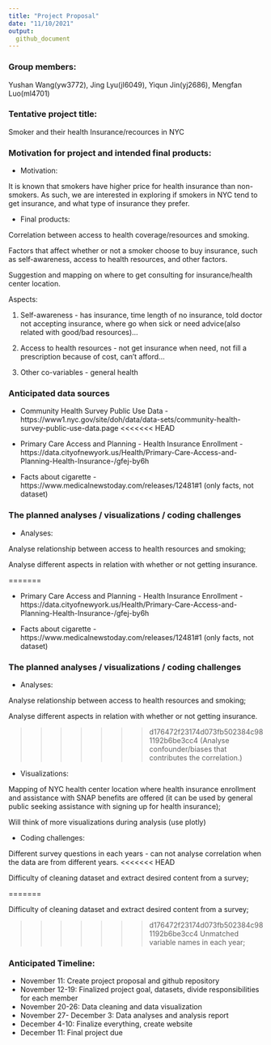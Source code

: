 ```yaml
---
title: "Project Proposal"
date: "11/10/2021"
output: 
  github_document
---
```


### Group members:
Yushan Wang(yw3772), Jing Lyu(jl6049), Yiqun Jin(yj2686), Mengfan Luo(ml4701)

### Tentative project title:
Smoker and their health Insurance/recources in NYC

### Motivation for project and intended final products:

* Motivation: 

It is known that smokers have higher price for health insurance than non-smokers. As such, we are interested in exploring if smokers in NYC tend to get insurance, and what type of insurance they prefer.

* Final products:

Correlation between access to health coverage/resources and smoking. 

Factors that affect whether or not a smoker choose to buy insurance, such as self-awareness, access to health resources, and other factors.

Suggestion and mapping on where to get consulting for insurance/health center location.

Aspects:

1. Self-awareness - has insurance, time length of no insurance, told doctor not accepting insurance, where go when sick or need advice(also related with good/bad resources)...

2. Access to health resources - not get insurance when need, not fill a prescription because of cost, can't afford...

3. Other co-variables - general health

### Anticipated data sources

* Community Health Survey Public Use Data - https://www1.nyc.gov/site/doh/data/data-sets/community-health-survey-public-use-data.page
<<<<<<< HEAD

* Primary Care Access and Planning - Health Insurance Enrollment - https://data.cityofnewyork.us/Health/Primary-Care-Access-and-Planning-Health-Insurance-/gfej-by6h

* Facts about cigarette - https://www.medicalnewstoday.com/releases/12481#1 (only facts, not dataset)

### The planned analyses / visualizations / coding challenges

* Analyses:

Analyse relationship between access to health resources and smoking;

Analyse different aspects in relation with whether or not getting insurance.

=======

* Primary Care Access and Planning - Health Insurance Enrollment - https://data.cityofnewyork.us/Health/Primary-Care-Access-and-Planning-Health-Insurance-/gfej-by6h

* Facts about cigarette - https://www.medicalnewstoday.com/releases/12481#1 (only facts, not dataset)

### The planned analyses / visualizations / coding challenges

* Analyses:

Analyse relationship between access to health resources and smoking;

Analyse different aspects in relation with whether or not getting insurance.

>>>>>>> d176472f23174d073fb502384c981192b6be3cc4
(Analyse confounder/biases that contributes the correlation.)


* Visualizations: 

Mapping of NYC health center location where health insurance enrollment and assistance with SNAP benefits are offered (it can be used by general public seeking assistance with signing up for health insurance);

Will think of more visualizations during analysis (use plotly)


* Coding challenges: 

Different survey questions in each years - can not analyse correlation when the data are from different years.
<<<<<<< HEAD

Difficulty of cleaning dataset and extract desired content from a survey;

=======

Difficulty of cleaning dataset and extract desired content from a survey;

>>>>>>> d176472f23174d073fb502384c981192b6be3cc4
Unmatched variable names in each year;


### Anticipated Timeline:

* November 11: Create project proposal and github repository
* November 12-19: Finalized project goal, datasets, divide responsibilities for each member
* November 20-26: Data cleaning and data visualization
* November 27- December 3: Data analyses and analysis report
* December 4-10: Finalize everything, create website
* December 11: Final project due
